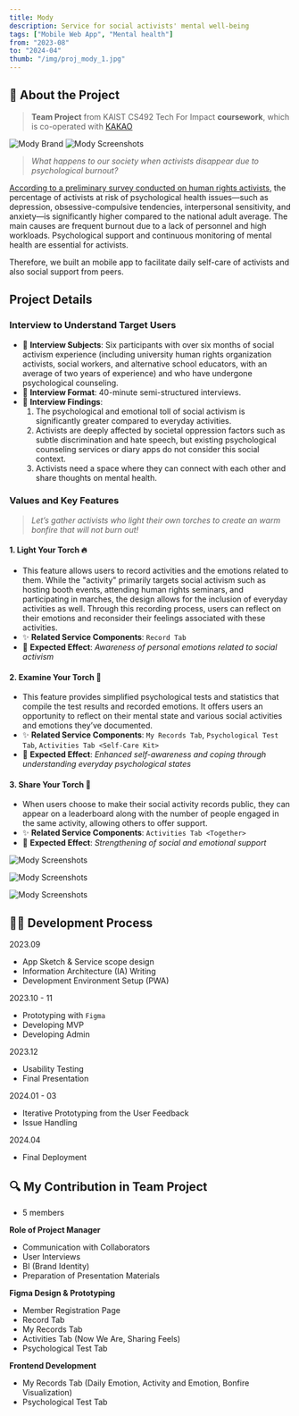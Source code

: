 ```yaml
---
title: Mody
description: Service for social activists' mental well-being
tags: ["Mobile Web App", "Mental health"]
from: "2023-08"
to: "2024-04"
thumb: "/img/proj_mody_1.jpg"
---
```

## 📝 About the Project

> **Team Project** from KAIST CS492 Tech For Impact **coursework**, which is co-operated with [KAKAO](https://www.kakaoimpact.org/techforimpact)

![Mody Brand](/img/proj_mody_2.jpg)
![Mody Screenshots](/img/proj_mody_1.jpg)

> _What happens to our society when activists disappear due to psychological burnout?_

[According to a preliminary survey conducted on human rights activists](https://amazingcenter.kr/52/?idx=12962470&bmode=view), the percentage of activists at risk of psychological health issues—such as depression, obsessive-compulsive tendencies, interpersonal sensitivity, and anxiety—is significantly higher compared to the national adult average. The main causes are frequent burnout due to a lack of personnel and high workloads. Psychological support and continuous monitoring of mental health are essential for activists.

Therefore, we built an mobile app to facilitate daily self-care of activists and also social support from peers.

## Project Details

### Interview to Understand Target Users

- 👤 **Interview Subjects**: Six participants with over six months of social activism experience (including university human rights organization activists, social workers, and alternative school educators, with an average of two years of experience) and who have undergone psychological counseling.
- 📄 **Interview Format**: 40-minute semi-structured interviews.
- 💓 **Interview Findings**:
    1. The psychological and emotional toll of social activism is significantly greater compared to everyday activities.
    2. Activists are deeply affected by societal oppression factors such as subtle discrimination and hate speech, but existing psychological counseling services or diary apps do not consider this social context.
    3. Activists need a space where they can connect with each other and share thoughts on mental health.

### Values and Key Features

> _Let’s gather activists who light their own torches to create an warm bonfire that will not burn out!_

#### 1. Light Your Torch 🔥

- This feature allows users to record activities and the emotions related to them. While the "activity" primarily targets social activism such as hosting booth events, attending human rights seminars, and participating in marches, the design allows for the inclusion of everyday activities as well. Through this recording process, users can reflect on their emotions and reconsider their feelings associated with these activities.
- ✨ **Related Service Components**: `Record Tab`
- 💭 **Expected Effect**: _Awareness of personal emotions related to social activism_

#### 2. Examine Your Torch 🔎

- This feature provides simplified psychological tests and statistics that compile the test results and recorded emotions. It offers users an opportunity to reflect on their mental state and various social activities and emotions they’ve documented.
- ✨ **Related Service Components**: `My Records Tab`, `Psychological Test Tab`, `Activities Tab <Self-Care Kit>`
- 💭 **Expected Effect**: _Enhanced self-awareness and coping through understanding everyday psychological states_

#### 3. Share Your Torch 🤝

- When users choose to make their social activity records public, they can appear on a leaderboard along with the number of people engaged in the same activity, allowing others to offer support.
- ✨ **Related Service Components**: `Activities Tab <Together>`
- 💭 **Expected Effect**: _Strengthening of social and emotional support_


![Mody Screenshots](/img/proj_mody_3.png)

![Mody Screenshots](/img/proj_mody_4.png)

![Mody Screenshots](/img/proj_mody_5.png)

## **🧑‍💻 Development Process**

2023.09
-   App Sketch & Service scope design
-   Information Architecture (IA) Writing
-   Development Environment Setup (PWA)

2023.10 - 11
-   Prototyping with `Figma`
-   Developing MVP
-   Developing Admin

2023.12
-   Usability Testing
-   Final Presentation

2024.01 - 03
-   Iterative Prototyping from the User Feedback
-   Issue Handling

2024.04
-   Final Deployment


## 🔍 My Contribution in Team Project
-   5 members

**Role of Project Manager**
-   Communication with Collaborators
-   User Interviews
-   BI (Brand Identity)
-   Preparation of Presentation Materials

**Figma Design & Prototyping**
-   Member Registration Page
-   Record Tab
-   My Records Tab
-   Activities Tab (Now We Are, Sharing Feels)
-   Psychological Test Tab

**Frontend Development**
-   My Records Tab (Daily Emotion, Activity and Emotion, Bonfire Visualization)
-   Psychological Test Tab
